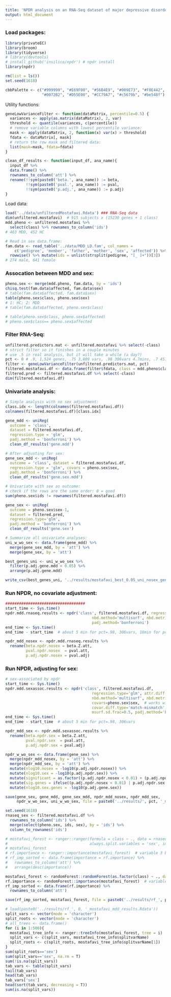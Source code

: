 ```yaml
---
title: 'NPDR analysis on an RNA-Seq dataset of major depressive disorder'
output: html_document
---
```


### Load packages:

```r
library(privateEC)
library(broom)
library(tidyverse)
# library(devtools)
# install_github('insilico/npdr') # npdr install
library(npdr)

rm(list = ls())
set.seed(1618)

cbbPalette <- c("#999999", "#E69F00", "#56B4E9", "#009E73", "#F0E442", 
                "#0072B2", "#D55E00", "#CC79A7", "#c5679b", "#be548f")
```


Utility functions:

```r
geneLowVarianceFilter <- function(dataMatrix, percentile=0.5) {
  variances <- apply(as.matrix(dataMatrix), 2, var)
  threshold <- quantile(variances, c(percentile))
  # remove variable columns with lowest percentile variance:
  mask <- apply(dataMatrix, 2, function(x) var(x) > threshold)
  fdata <- dataMatrix[, mask]
  # return the row mask and filtered data:
  list(mask=mask, fdata=fdata)
}

clean_df_results <- function(input_df, ana_name){
  input_df %>%
  data.frame() %>%
  rownames_to_column('att') %>%
  rename(!!sym(paste0('beta.', ana_name)) := beta,
         !!sym(paste0('pval.', ana_name)) := pval,
         !!sym(paste0('p.adj.', ana_name)) := p.adj)
}
```


Load data:

```r
load('../data/unfilteredMostafavi.Rdata') ### RNA-Seq data
dim(unfiltered.mostafavi)  # 915 subjects x (15230 genes + 1 class)
mdd.pheno <- unfiltered.mostafavi %>% 
  select(class) %>% rownames_to_column('ids') 
# 463 MDD, 452 HC

# Read in sex data.frame:
fam.data <- read_table('../data/MDD_LD.fam', col_names = 
    c('pedigree', 'member', 'father', 'mother', 'sex', 'affected')) %>% 
  rowwise() %>% mutate(ids = unlist(strsplit(pedigree, "[_ ]+"))[3])
# 274 male, 641 female
```


### Assocation between MDD and sex:

```r
pheno.sex <- merge(mdd.pheno, fam.data, by = 'ids')
chisq.test(fam.data$affected, fam.data$sex)
# table(fam.data$affected, fam.data$sex)
table(pheno.sex$class, pheno.sex$sex)
# 1: HC; 2: MDD
# table(fam.data$affected, pheno.sex$class)

# table(pheno.sex$class, pheno.sex$affected)
# pheno.sex$class== pheno.sex$affected
```


### Filter RNA-Seq:

```r
unfiltered.predictors.mat <- unfiltered.mostafavi %>% select(-class)
# strict filter so it finishes in a couple minutes
# use .5 in real analysis, but it will take a while (a day?)
pct <- 0 # .9, 1,524 genes, .75 3,809 vars, .98 306vars 4.7mins, .7 4570vars
filter <- geneLowVarianceFilter(unfiltered.predictors.mat, pct)
filtered.mostafavi.df <- data.frame(filter$fdata, class = mdd.pheno$class)
filtered.pred <- filtered.mostafavi.df %>% select(-class)
dim(filtered.mostafavi.df)
```


### Univariate analysis:

```r
# Simple analysis with no sex adjustment:
class.idx <- length(colnames(filtered.mostafavi.df))
colnames(filtered.mostafavi.df)[class.idx]

gene_mdd <- uniReg(
  outcome = 'class', 
  dataset = filtered.mostafavi.df, 
  regression.type = 'glm',
  padj.method = 'bonferroni') %>%
  clean_df_results('gene.mdd')

# After adjusting for sex:
gene_sex_mdd <- uniReg(
  outcome = 'class', dataset = filtered.mostafavi.df, 
  regression.type = 'glm', covars = pheno.sex$sex,
  padj.method = 'bonferroni') %>%
  clean_df_results('gene.sex.mdd')

# Univariate with sex as outcome:
# check if the rows are the same order: 0 = good
sum(pheno.sex$ids != rownames(filtered.mostafavi.df))

gene_sex <- uniReg(
  outcome = pheno.sex$sex-1,
  dataset = filtered.pred,
  regression.type='glm',
  padj.method = 'bonferroni') %>%
  clean_df_results('gene.sex')

# Summarize all univariate analyses:
uni_w_wo_sex <- data.frame(gene_mdd) %>%
  merge(gene_sex_mdd, by = 'att') %>%
  merge(gene_sex, by = 'att')

best_genes_uni <- uni_w_wo_sex %>%
  filter(p.adj.gene.mdd < 0.05) %>%
  arrange(p.adj.gene.mdd) 

write_csv(best_genes_uni, '../results/mostafavi_best_0.05_uni_nosex_genes.csv')

```


### Run NPDR, no covariate adjustment:

```r
################################### 
start_time <- Sys.time()
npdr.mdd.rnaseq.results <- npdr('class', filtered.mostafavi.df, regression.type='glm', attr.diff.type='numeric-abs',
                                      nbd.method='multisurf', nbd.metric = 'manhattan', msurf.sd.frac=0.5,
                                      padj.method='bonferroni')
end_time <- Sys.time()
end_time - start_time  # about 5 min for pct=.98, 306vars, 18min for pct=.9 and 1524 vars

npdr_mdd_nosex <- npdr.mdd.rnaseq.results %>%
  rename(beta.npdr.nosex = beta.Z.att,
         pval.npdr.nosex  = pval.att,
         p.adj.npdr.nosex = pval.adj)
```

### Run NPDR, adjusting for sex:

```r
# sex-associated by npdr
start_time <- Sys.time()
npdr.mdd.sexassoc.results <- npdr('class', filtered.mostafavi.df, 
                                      regression.type='glm', attr.diff.type='numeric-abs',
                                      nbd.method='multisurf', nbd.metric = 'manhattan',
                                      covars=pheno.sex$sex,  # works with sex.covar.mat as well
                                      covar.diff.type='match-mismatch', # for categorical covar like sex
                                      msurf.sd.frac=0.5, padj.method='bonferroni')
end_time <- Sys.time()
end_time - start_time  # about 5 min for pct=.98, 306vars

npdr_mdd_sex <- npdr.mdd.sexassoc.results %>%
  rename(beta.npdr.sex = beta.Z.att,
         pval.npdr.sex  = pval.att,
         p.adj.npdr.sex = pval.adj)
```


```r
npdr_w_wo_sex <- data.frame(gene_sex) %>%
  merge(npdr_mdd_nosex, by = 'att') %>%
  merge(npdr_mdd_sex, by = 'att') %>%
  mutate(nlog10.nosex = -log10(p.adj.npdr.nosex)) %>%
  mutate(nlog10.sex = -log10(p.adj.npdr.sex)) %>%
  mutate(significant = as.factor((p.adj.npdr.nosex < 0.01) + (p.adj.npdr.sex < 0.01))) %>%
  mutate(sig.genes = ifelse((p.adj.npdr.nosex < 0.01) | p.adj.npdr.sex < 0.01, att, NA)) %>%
  mutate(nlog10.sex.genes = -log10(p.adj.gene.sex))

save(gene_sex, gene_mdd, gene_sex_mdd, npdr_mdd_nosex, npdr_mdd_sex,
     npdr_w_wo_sex, uni_w_wo_sex, file = paste0('../results/', pct, '_mostafavi_mdd_results.Rdata'))
```


```r
set.seed(1618)
rnaseq_sex <- filtered.mostafavi.df %>%
  rownames_to_column('ids') %>%
  merge(select(pheno.sex, ids, sex), by = 'ids') %>%
  column_to_rownames('ids')

# mostafavi_forest <- ranger::ranger(formula = class ~ ., data = rnaseq_sex,
#                                    always.split.variables = 'sex', importance = 'permutation')
# mostafavi_forest
# rf.importance <- ranger::importance(mostafavi_forest)  # variable 3 best
# rf_imp_sorted <- data.frame(importance = rf.importance) %>%
#   rownames_to_column('att') %>%
#   arrange(desc(importance))

mostafavi_forest <- randomForest::randomForest(as.factor(class) ~ ., data = filtered.mostafavi.df, importance = T)
rf.importance <- randomForest::importance(mostafavi_forest)  # variable 3 best
rf_imp_sorted <- data.frame(rf.importance) %>%
  rownames_to_column('att')

save(rf_imp_sorted, mostafavi_forest, file = paste0('../results/rf_', pct, '_mostafavi_mdd_results.Rdata'))
```

```r
# load(paste0('../results/rf_', 0, '_mostafavi_mdd_results.Rdata'))
split_vars <- vector(mode = 'character')
split_roots <- vector(mode = 'character')
# all_trees <- data.frame()
for (i in 1:500){
  mostafavi_tree_info <- ranger::treeInfo(mostafavi_forest, tree = i)
  split_vars <- c(split_vars, mostafavi_tree_info$splitvarName)
  split_roots <- c(split_roots, mostafavi_tree_info$splitvarName[1])
}
sum(split_roots=='sex')
sum(split_vars=='sex', na.rm = T)
sum(!is.na(split_vars))
tab_vars <- table(split_vars)
tail(tab_vars)
head(tab_vars)
tab_vars['sex']
head(sort(tab_vars, decreasing = T))
sum(is.na(split_vars))

```

